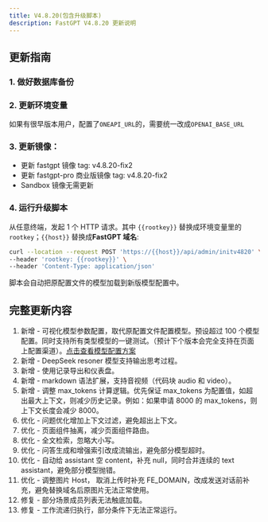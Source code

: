 ```yaml
---
title: V4.8.20(包含升级脚本)
description: FastGPT V4.8.20 更新说明
---
```


## 更新指南

### 1. 做好数据库备份

### 2. 更新环境变量

如果有很早版本用户，配置了`ONEAPI_URL`的，需要统一改成`OPENAI_BASE_URL`

### 3. 更新镜像：

- 更新 fastgpt 镜像 tag: v4.8.20-fix2
- 更新 fastgpt-pro 商业版镜像 tag: v4.8.20-fix2
- Sandbox 镜像无需更新

### 4. 运行升级脚本

从任意终端，发起 1 个 HTTP 请求。其中 `{{rootkey}}` 替换成环境变量里的 `rootkey`；`{{host}}` 替换成**FastGPT 域名**:

```bash
curl --location --request POST 'https://{{host}}/api/admin/initv4820' \
--header 'rootkey: {{rootkey}}' \
--header 'Content-Type: application/json'
```

脚本会自动把原配置文件的模型加载到新版模型配置中。

## 完整更新内容

1. 新增 - 可视化模型参数配置，取代原配置文件配置模型。预设超过 100 个模型配置。同时支持所有类型模型的一键测试。（预计下个版本会完全支持在页面上配置渠道）。[点击查看模型配置方案](/docs/development/modelconfig/intro/)
2. 新增 - DeepSeek resoner 模型支持输出思考过程。
3. 新增 - 使用记录导出和仪表盘。
4. 新增 - markdown 语法扩展，支持音视频（代码块 audio 和 video）。
5. 新增 - 调整 max_tokens 计算逻辑。优先保证 max_tokens 为配置值，如超出最大上下文，则减少历史记录。例如：如果申请 8000 的 max_tokens，则上下文长度会减少 8000。
6. 优化 - 问题优化增加上下文过滤，避免超出上下文。
7. 优化 - 页面组件抽离，减少页面组件路由。
8. 优化 - 全文检索，忽略大小写。
9. 优化 - 问答生成和增强索引改成流输出，避免部分模型超时。
10. 优化 - 自动给 assistant 空 content，补充 null，同时合并连续的 text assistant，避免部分模型抛错。
11. 优化 - 调整图片 Host， 取消上传时补充 FE_DOMAIN，改成发送对话前补充，避免替换域名后原图片无法正常使用。
12. 修复 - 部分场景成员列表无法触底加载。
13. 修复 - 工作流递归执行，部分条件下无法正常运行。
